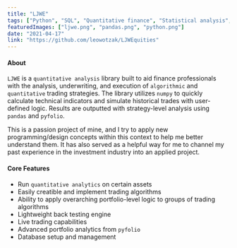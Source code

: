 ```yaml
---
title: "LJWE"
tags: ["Python", "SQL", "Quantitative finance", "Statistical analysis", "Trading", "Algorithmic trading", "Investment analysis", "Portfolio management"]
featuredImages: ["ljwe.png", "pandas.png", "python.png"]
date: "2021-04-17"
link: "https://github.com/leowotzak/LJWEquities"
---
```



#### About

`LJWE` is a `quantitative analysis` library built to aid finance professionals with the analysis, underwriting, and execution 
of `algorithmic` and `quantitative` trading strategies. The library utilizes `numpy` to quickly calculate technical indicators 
and simulate historical trades with user-defined logic. Results are outputted with strategy-level analysis using `pandas` and `pyfolio`.

This is a passion project of mine, and I try to apply new programming/design concepts within this context to help me better understand them. 
It has also served as a helpful way for me to channel my past experience in the investment industry into an applied project. 

#### Core Features

* Run `quantitative analytics` on certain assets
* Easily creatible and implement trading algorithms
* Ability to apply overarching portfolio-level logic to groups of trading algorithms
* Lightweight back testing engine
* Live trading capabilities
* Advanced portfolio analytics from `pyfolio`
* Database setup and management







